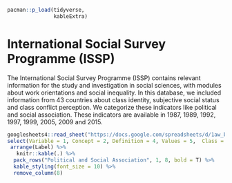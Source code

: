 ```r
pacman::p_load(tidyverse,
               kableExtra)
```

# International Social Survey Programme (ISSP)

The International Social Survey Programme (ISSP) contains relevant information for the study and investigation in social sciences, with modules about work orientations and social inequality. In this database, we included information from 43 countries about class identity, subjective social status and class conflict perception. We categorize these indicators like political and social association. These indicators are available in 1987, 1989, 1992, 1997, 1999, 2005, 2009 and 2015.

```r

googlesheets4::read_sheet("https://docs.google.com/spreadsheets/d/1aw_byhiC4b_0XPcTDtsCpCeJHabK38i4pCmkHshYMB8/edit#gid=0", range = c("B757:N764"), sheet= "Variables", col_names = F) %>%
select(Variable = 1, Concept = 2, Definition = 4, Values = 5,  Class = 6, "Temporal coverage" = 7, "Regional coverage" = 8, Label = 13)  %>%
 arrange(Label) %>%
   knitr::kable(.) %>% 
  pack_rows("Political and Social Association", 1, 8, bold = T) %>% 
  kable_styling(font_size = 10) %>% 
  remove_column(8)


```

